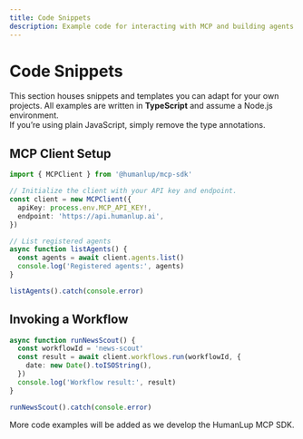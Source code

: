 ```yaml
---
title: Code Snippets
description: Example code for interacting with MCP and building agents.
---
```


# Code Snippets

This section houses snippets and templates you can adapt for your own projects. All examples are written in **TypeScript** and assume a Node.js environment.  
If you’re using plain JavaScript, simply remove the type annotations.

## MCP Client Setup

```ts
import { MCPClient } from '@humanlup/mcp-sdk'

// Initialize the client with your API key and endpoint.
const client = new MCPClient({
  apiKey: process.env.MCP_API_KEY!,
  endpoint: 'https://api.humanlup.ai',
})

// List registered agents
async function listAgents() {
  const agents = await client.agents.list()
  console.log('Registered agents:', agents)
}

listAgents().catch(console.error)
```

## Invoking a Workflow

```ts
async function runNewsScout() {
  const workflowId = 'news-scout'
  const result = await client.workflows.run(workflowId, {
    date: new Date().toISOString(),
  })
  console.log('Workflow result:', result)
}

runNewsScout().catch(console.error)
```

More code examples will be added as we develop the HumanLup MCP SDK.